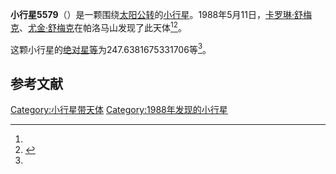 {{Infobox planet
| bgcolour = #FFFFC0
| name = 5579 Uhlherr
| symbol = 
| image = 
| caption = 
| discovery = yes
| discovery_ref = 
| discoverer = [[卡罗琳·舒梅克|卡罗琳·舒梅克]]、[[尤金·舒梅克|尤金·舒梅克]]
| discovery_site = [[帕洛马山|帕洛马山]] 
| discovered = 1988年5月11日
| designations = yes
| mp_name = 
| named_after = 
| alt_names = 1988 JL/ 1986 XA
| mp_category = [[主带内小行星|主带内小行星]]
| orbit_ref = <ref name="a">[http://ssd.jpl.nasa.gov/sbdb.cgi?sstr=5579 5579 Uhlherr] {{Wayback|url=http://ssd.jpl.nasa.gov/sbdb.cgi?sstr=5579 |date=20140901233327 }}，小行星數據庫瀏覽器（JPL Small-Body Database Browser）－[[美国国家航空航天局|美国国家航空航天局]]喷气推进实验室</ref>
| epoch = 2456400.5 (2013年4月18日更新)
| aphelion = {{convert|2.13932135854629|AU|km|3|abbr=on|lk=out}}
| perihelion = {{convert|1.758980293014019|AU|km|3|abbr=on}}
| semimajor = {{convert|1.949150825780155|AU|km|3|abbr=on}}
| eccentricity = 0.097565838
| period = 993.9547105 [[日|日]]<br />2.72[[儒略年|儒略年]]
| avg_speed = 
| inclination = 23.54907226775511
| asc_node = 80.91859023052797
| mean_anomaly = 
| arg_peri = 247.6381675331706
| satellites = 
| physical_characteristics = yes
| dimensions = 
| mass = 
| density = 
| surface_grav = 
| escape_velocity = 
| sidereal_day = 
| axial_tilt = 
| pole_ecliptic_lat = 
| pole_ecliptic_lon = 
| albedo = 
| temperatures= 
| temp_name1 = 
| mean_temp_1 = 
| max_temp_1 = 
| temp_name2 = 
| max_temp_2 = 
| spectral_type = 
| abs_magnitude = 247.6381675331706
}}

'''小行星5579'''（{{lang-en|5579 Uhlherr}}）是一颗围绕[[太阳|太阳]][[公转|公转]]的[[小行星|小行星]]。1988年5月11日，[[卡罗琳·舒梅克|卡罗琳·舒梅克]]、[[尤金·舒梅克|尤金·舒梅克]]在帕洛马山发现了此天体<ref name="a" /><ref>{{cite news|title=小行星列表|url=http://cfa-www.harvard.edu/iau/lists/NumberedMPs.txt|accessdate=2013-07-08|newspaper=哈佛大学|archive-date=2008-05-17|archive-url=https://web.archive.org/web/20080517010638/http://cfa-www.harvard.edu/iau/lists/NumberedMPs.txt|dead-url=no}}</ref>。

这颗小行星的[[绝对星等|绝对星等]]为247.6381675331706等<ref name="a" />。

==参考文献==
{{reflist}}
{{Minor Planet Number|[[小行星5578|小行星5578]]|[[小行星5580|小行星5580]]}}

{{小天体}}

[[Category:小行星带天体|Category:小行星带天体]]
[[Category:1988年发现的小行星|Category:1988年发现的小行星]]

{{asteroid-stub}}